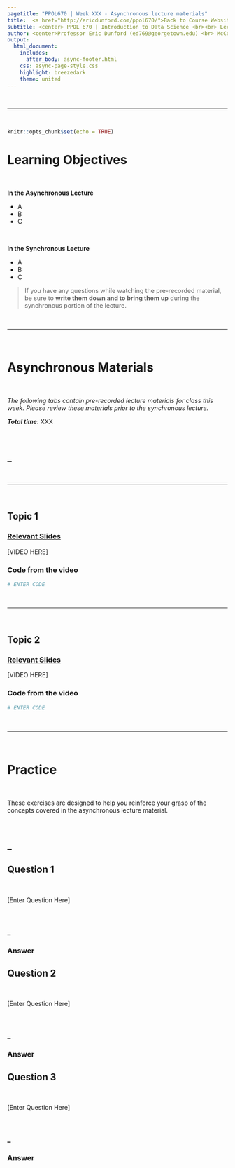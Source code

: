 ```yaml
---
pagetitle: "PPOL670 | Week XXX - Asynchronous lecture materials"
title:  <a href="http://ericdunford.com/ppol670/">Back to Course Website</a> <br><br><center> LECTURE TITLE </center>
subtitle: <center> PPOL 670 | Introduction to Data Science <br><br> Lecture Materials for Week XX </center><br>
author: <center>Professor Eric Dunford (ed769@georgetown.edu) <br> McCourt School of Public Policy, Georgetown University </center>
output: 
  html_document:
    includes: 
      after_body: async-footer.html
    css: async-page-style.css
    highlight: breezedark
    theme: united
---
```


<br><hr><br>

```r
knitr::opts_chunk$set(echo = TRUE)
```



# Learning Objectives 

<br>

**In the Asynchronous Lecture**

- A
- B
- C

<br>

**In the Synchronous Lecture**

- A
- B
- C

> If you have any questions while watching the pre-recorded material, be sure to **write them down and to bring them up** during the synchronous portion of the lecture.

<br><hr><br>

# Asynchronous Materials {.tabset .tabset-pills}

<br>

_The following tabs contain pre-recorded lecture materials for class this week. Please review these materials prior to the synchronous lecture._

**_Total time_**: XXX

<br>

## _

<br><hr><br>

## Topic 1

### [**Relevant Slides**]()

[VIDEO HERE]

### Code from the video

```r
# ENTER CODE
```

<br><hr><br>

## Topic 2

### [**Relevant Slides**]()

[VIDEO HERE]

### Code from the video

```r
# ENTER CODE
```

<br><hr><br>

# Practice {.tabset .tabset-pills}

<br>

These exercises are designed to help you reinforce your grasp of the concepts covered in the asynchronous lecture material. 

<br>

## _

## Question 1  {.tabset}

<br>

[Enter Question Here]

<br>

### _

### Answer

## Question 2  {.tabset}

<br>

[Enter Question Here]

<br>

### _

### Answer

## Question 3  {.tabset}

<br>

[Enter Question Here]

<br>

### _

### Answer


